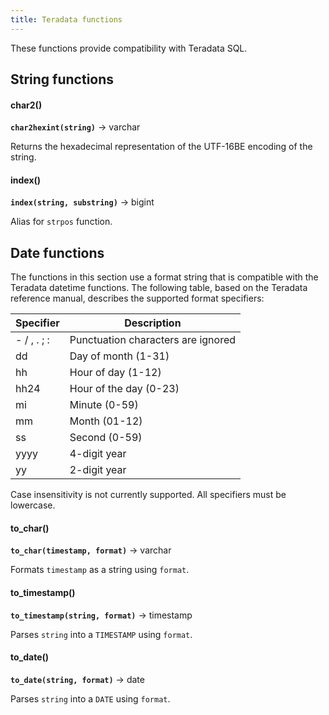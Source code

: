 ```yaml
---
title: Teradata functions
---
```


These functions provide compatibility with Teradata SQL.

## String functions

#### char2()
**``char2hexint(string)``** → varchar

Returns the hexadecimal representation of the UTF-16BE encoding of the string.

#### index()
**``index(string, substring)``** → bigint

Alias for `strpos` function.

## Date functions

The functions in this section use a format string that is compatible
with the Teradata datetime functions. The following table, based on the
Teradata reference manual, describes the supported format specifiers:

  | Specifier | Description                   |
|-----------|-------------------------------|
| - / , . ; : | Punctuation characters are ignored |
| dd        | Day of month (1-31)           |
| hh        | Hour of day (1-12)            |
| hh24      | Hour of the day (0-23)        |
| mi        | Minute (0-59)                 |
| mm        | Month (01-12)                 |
| ss        | Second (0-59)                 |
| yyyy      | 4-digit year                  |
| yy        | 2-digit year                  |


  <tip>  Case insensitivity is not currently supported. All specifiers must be lowercase. </tip>


#### to_char()
**``to_char(timestamp, format)``** → varchar

Formats `timestamp` as a string using `format`.

#### to_timestamp()
**``to_timestamp(string, format)``** → timestamp

Parses `string` into a `TIMESTAMP` using `format`.

#### to_date()
**``to_date(string, format)``** → date

Parses `string` into a `DATE` using `format`.

